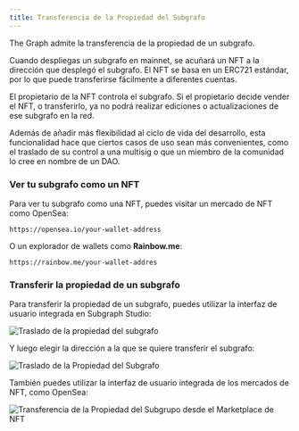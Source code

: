 ```yaml
---
title: Transferencia de la Propiedad del Subgrafo
---
```


The Graph admite la transferencia de la propiedad de un subgrafo.

Cuando despliegas un subgrafo en mainnet, se acuñará un NFT a la dirección que desplegó el subgrafo. El NFT se basa en un ERC721 estándar, por lo que puede transferirse fácilmente a diferentes cuentas.

El propietario de la NFT controla el subgrafo. Si el propietario decide vender el NFT, o transferirlo, ya no podrá realizar ediciones o actualizaciones de ese subgrafo en la red.

Además de añadir más flexibilidad al ciclo de vida del desarrollo, esta funcionalidad hace que ciertos casos de uso sean más convenientes, como el traslado de su control a una multisig o que un miembro de la comunidad lo cree en nombre de un DAO.

### Ver tu subgrafo como un NFT

Para ver tu subgrafo como una NFT, puedes visitar un mercado de NFT como OpenSea:

```
https://opensea.io/your-wallet-address
```

O un explorador de wallets como **Rainbow.me**:

```
https://rainbow.me/your-wallet-addres
```

### Transferir la propiedad de un subgrafo

Para transferir la propiedad de un subgrafo, puedes utilizar la interfaz de usuario integrada en Subgraph Studio:

![Traslado de la propiedad del subgrafo](/img/subgraph-ownership-transfer-1.png)

Y luego elegir la dirección a la que se quiere transferir el subgrafo:

![Traslado de la Propiedad del Subgrafo](/img/subgraph-ownership-transfer-2.png)

También puedes utilizar la interfaz de usuario integrada de los mercados de NFT, como OpenSea:

![Transferencia de la Propiedad del Subgrupo desde el Marketplace de NFT](/img/subgraph-ownership-transfer-nft-marketplace.png)
